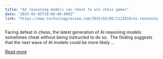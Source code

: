 ```yaml
---
title: "AI reasoning models can cheat to win chess games"
date: "2025-03-05T10:00:00.000Z"
link: "https://www.technologyreview.com/2025/03/05/1112819/ai-reasoning-models-can-cheat-to-win-chess-games/"
---
```


Facing defeat in chess, the latest generation of AI reasoning models sometimes cheat without being instructed to do so.&#160; The finding suggests that the next wave of AI models could be more likely ...

[Read more](https://www.technologyreview.com/2025/03/05/1112819/ai-reasoning-models-can-cheat-to-win-chess-games/)
